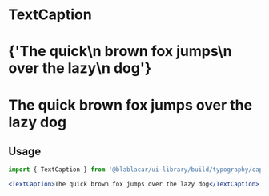 

<Meta title="Design Tokens|Typography/" />

# **TextCaption**

<Preview>
  <Story name="TextCaption">
    <React.Fragment>
      <h1>
        <TextCaption isInverted={false}>
          {'The quick\n brown fox jumps\n over the lazy\n dog'}
        </TextCaption>
      </h1>
      <h1 style={{ backgroundColor: color.blue }}>
        <TextCaption isInverted>The quick brown fox jumps over the lazy dog</TextCaption>
      </h1>
    </React.Fragment>
  </Story>
</Preview>

## Usage

```jsx
import { TextCaption } from '@blablacar/ui-library/build/typography/caption'

<TextCaption>The quick brown fox jumps over the lazy dog</TextCaption>
```

<Props of={TextCaption} />
